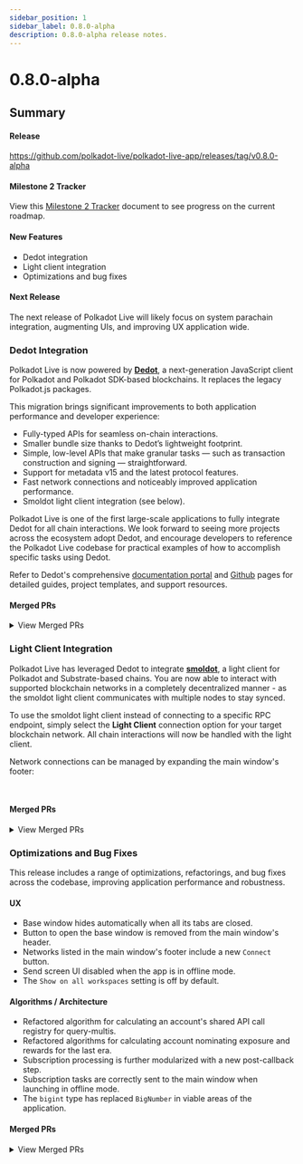 ```yaml
---
sidebar_position: 1
sidebar_label: 0.8.0-alpha
description: 0.8.0-alpha release notes.
---
```



# 0.8.0-alpha

## Summary

#### Release

https://github.com/polkadot-live/polkadot-live-app/releases/tag/v0.8.0-alpha

#### Milestone 2 Tracker

View this [Milestone 2 Tracker](https://docs.google.com/spreadsheets/d/1OnDXC8sXcX6DqMHZxLTVo6zQuEkEuZgBTIZHfpDoXLg/edit?usp=sharing) document to see progress on the current roadmap.

#### New Features

- Dedot integration
- Light client integration
- Optimizations and bug fixes

#### Next Release

The next release of Polkadot Live will likely focus on system parachain integration, augmenting UIs, and improving UX application wide.

### Dedot Integration

Polkadot Live is now powered by [**Dedot**](https://docs.dedot.dev/), a next-generation JavaScript client for Polkadot and Polkadot SDK-based blockchains. It replaces the legacy Polkadot.js packages.

This migration brings significant improvements to both application performance and developer experience:
- Fully-typed APIs for seamless on-chain interactions.
- Smaller bundle size thanks to Dedot’s lightweight footprint.
- Simple, low-level APIs that make granular tasks — such as transaction construction and signing — straightforward.
- Support for metadata v15 and the latest protocol features.
- Fast network connections and noticeably improved application performance.
- Smoldot light client integration (see below).

Polkadot Live is one of the first large-scale applications to fully integrate Dedot for all chain interactions.
We look forward to seeing more projects across the ecosystem adopt Dedot, and encourage developers to reference the Polkadot Live codebase for practical examples of how to accomplish specific tasks using Dedot.

Refer to Dedot's comprehensive [documentation portal](https://docs.dedot.dev/) and [Github](https://github.com/dedotdev/dedot) pages for detailed guides, project templates, and support resources.

#### Merged PRs

<details>
  <summary>View Merged PRs</summary>
    - [feat: dedot integration (#954)](https://github.com/polkadot-live/polkadot-live-app/pull/954)
      - [feat: dedot api model + controller (#953)](https://github.com/polkadot-live/polkadot-live-app/pull/953)
      - [feat: dedot chain connections footer ui (#955)](https://github.com/polkadot-live/polkadot-live-app/pull/955)
      - [chore: open gov dedot migration (#956)](https://github.com/polkadot-live/polkadot-live-app/pull/956)
      - [chore: dedot extrinsics migration (#957)](https://github.com/polkadot-live/polkadot-live-app/pull/957)
      - [chore: dedot subscriptions migration (#958)](https://github.com/polkadot-live/polkadot-live-app/pull/958)
      - [chore: remove polkadot js packages (#959)](https://github.com/polkadot-live/polkadot-live-app/pull/959)
      - [fix: debugging iteration (#960)](https://github.com/polkadot-live/polkadot-live-app/pull/960)
    - [chore: readme attributions (#963)](https://github.com/polkadot-live/polkadot-live-app/pull/963)
</details>

### Light Client Integration

Polkadot Live has leveraged Dedot to integrate [**smoldot**](https://github.com/smol-dot/smoldot), a light client for Polkadot and Substrate-based chains. You are now able to interact with supported blockchain networks in a completely decentralized manner - as the smoldot light client communicates with multiple nodes to stay synced.

To use the smoldot light client instead of connecting to a specific RPC endpoint, simply select the **Light Client** connection option for your target blockchain network. All chain interactions will now be handled with the light client.

Network connections can be managed by expanding the main window's footer:

<div style={{ display: 'flex', gap: '1rem', justifyContent: 'center'}}>
  <Img url="/img/releases/0-8-0-alpha/light-client-01.jpg" maxHeight="400px" />
  <Img url="/img/releases/0-8-0-alpha/light-client-02.jpg" maxHeight="400px" />
</div>

#### Merged PRs

<details>
  <summary>View Merged PRs</summary>
    - [feat: light client integration (#961)](https://github.com/polkadot-live/polkadot-live-app/pull/961)
</details>

### Optimizations and Bug Fixes

This release includes a range of optimizations, refactorings, and bug fixes across the codebase, improving application performance and robustness.

#### UX

  - Base window hides automatically when all its tabs are closed.
  - Button to open the base window is removed from the main window's header. 
  - Networks listed in the main window's footer include a new `Connect` button.
  - Send screen UI disabled when the app is in offline mode.
  - The `Show on all workspaces` setting is off by default.

#### Algorithms / Architecture

  - Refactored algorithm for calculating an account's shared API call registry for query-multis.
  - Refactored algorithms for calculating account nominating exposure and rewards for the last era.
  - Subscription processing is further modularized with a new post-callback step.
  - Subscription tasks are correctly sent to the main window when launching in offline mode.
  - The `bigint` type has replaced `BigNumber` in viable areas of the application.

#### Merged PRs

<details>
  <summary>View Merged PRs</summary>
    - [chore: polkadot api client improvements (#931)](https://github.com/polkadot-live/polkadot-live-app/pull/931)
      - [chore: bootstrapping cleanups (#930)](https://github.com/polkadot-live/polkadot-live-app/pull/930)
      - [fix: api connections state (#932)](https://github.com/polkadot-live/polkadot-live-app/pull/932)
      - [fix: bootstrapping state (#933)](https://github.com/polkadot-live/polkadot-live-app/pull/933)
      - [fix: referenda pagination ellipsis (#934)](https://github.com/polkadot-live/polkadot-live-app/pull/934)
      - [feat: disconnect chain api (#935)](https://github.com/polkadot-live/polkadot-live-app/pull/935)
      - [feat: api disconnect button tooltips (#946)](https://github.com/polkadot-live/polkadot-live-app/pull/946)
      - [feat: api timeouts and cleanup (#947)](https://github.com/polkadot-live/polkadot-live-app/pull/947)
    - [chore: utils restructuring (#949)](https://github.com/polkadot-live/polkadot-live-app/pull/949)
    - [chore: w3ux bigint migration (#950)](https://github.com/polkadot-live/polkadot-live-app/pull/950)
    - [feat: ui edge cases (#951)](https://github.com/polkadot-live/polkadot-live-app/pull/951)
    - [feat: send screen offline mode (#952)](https://github.com/polkadot-live/polkadot-live-app/pull/952)
    - [fix: batched task query building (#962)](https://github.com/polkadot-live/polkadot-live-app/pull/962)
    - [chore: base window hide behavior (#964)](https://github.com/polkadot-live/polkadot-live-app/pull/964)
    - [chore: tweak default settings (#965)](https://github.com/polkadot-live/polkadot-live-app/pull/965)
    - [fix: westend balances (#970)](https://github.com/polkadot-live/polkadot-live-app/pull/970)
</details>
